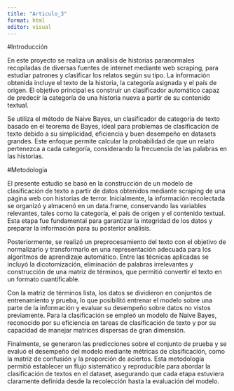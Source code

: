 ```yaml
---
title: "Articulo_3"
format: html
editor: visual
---
```


#Introducción

En este proyecto se realiza un análisis de historias paranormales recopiladas de diversas fuentes de internet mediante web scraping, para estudiar patrones y clasificar los relatos según su tipo. La información obtenida incluye el texto de la historia, la categoría asignada y el país de origen. El objetivo principal es construir un clasificador automático capaz de predecir la categoría de una historia nueva a partir de su contenido textual.

Se utiliza el método de Naive Bayes, un clasificador de categoría de texto basado en el teorema de Bayes, ideal para problemas de clasificación de texto debido a su simplicidad, eficiencia y buen desempeño en datasets grandes. Este enfoque permite calcular la probabilidad de que un relato pertenezca a cada categoría, considerando la frecuencia de las palabras en las historias.

#Metodología

El presente estudio se basó en la construcción de un modelo de clasificación de texto a partir de datos obtenidos mediante scraping de una página web con historias de terror. Inicialmente, la información recolectada se organizó y almacenó en un data.frame, conservando las variables relevantes, tales como la categoría, el país de origen y el contenido textual. Esta etapa fue fundamental para garantizar la integridad de los datos y preparar la información para su posterior análisis.

Posteriormente, se realizó un preprocesamiento del texto con el objetivo de normalizarlo y transformarlo en una representación adecuada para los algoritmos de aprendizaje automático. Entre las técnicas aplicadas se incluyó la dicotomización, eliminación de palabras irrelevantes y construcción de una matriz de términos, que permitió convertir el texto en un formato cuantificable.

Con la matriz de términos lista, los datos se dividieron en conjuntos de entrenamiento y prueba, lo que posibilitó entrenar el modelo sobre una parte de la información y evaluar su desempeño sobre datos no vistos previamente. Para la clasificación se empleó un modelo de Naive Bayes, reconocido por su eficiencia en tareas de clasificación de texto y por su capacidad de manejar matrices dispersas de gran dimensión.

Finalmente, se generaron las predicciones sobre el conjunto de prueba y se evaluó el desempeño del modelo mediante métricas de clasificación, como la matriz de confusión y la proporción de aciertos. Esta metodología permitió establecer un flujo sistemático y reproducible para abordar la clasificación de textos en el dataset, asegurando que cada etapa estuviera claramente definida desde la recolección hasta la evaluación del modelo.